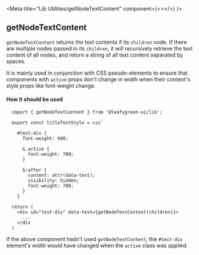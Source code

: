 <!--lib.stories.mdx -->

<Meta title="Lib Utilities/getNodeTextContent" component={<></>} />

## getNodeTextContent

`getNodeTextContent` returns the text contents if its `children` node. If there are multiple nodes passed in its `children`, it will recursively retrieve the text content of all nodes, and return a string of all text content separated by spaces. 

It is mainly used in conjunction with CSS pseudo-elements to ensure that components with `active` props don't change in width when their content's style props like font-weight change.


#### How it should be used

```
  import { getNodeTextContent } from '@leafygreen-ui/lib';

  export const titleTextStyle = css`
  
    #test-div {
      font-weight: 600;

      &.active {
        font-weight: 700;
      }

      &:after {
        content: attr(data-text);
        visibility: hidden;
        font-weight: 700;
      }
    }

  return (
    <div id="test-div" data-text={getNodeTextContent(children)}>
      ...
    </div
  )
```

If the above component hadn't used `getNodeTextContent`, the `#test-div` element's width would have changed when the `active` class was applied.